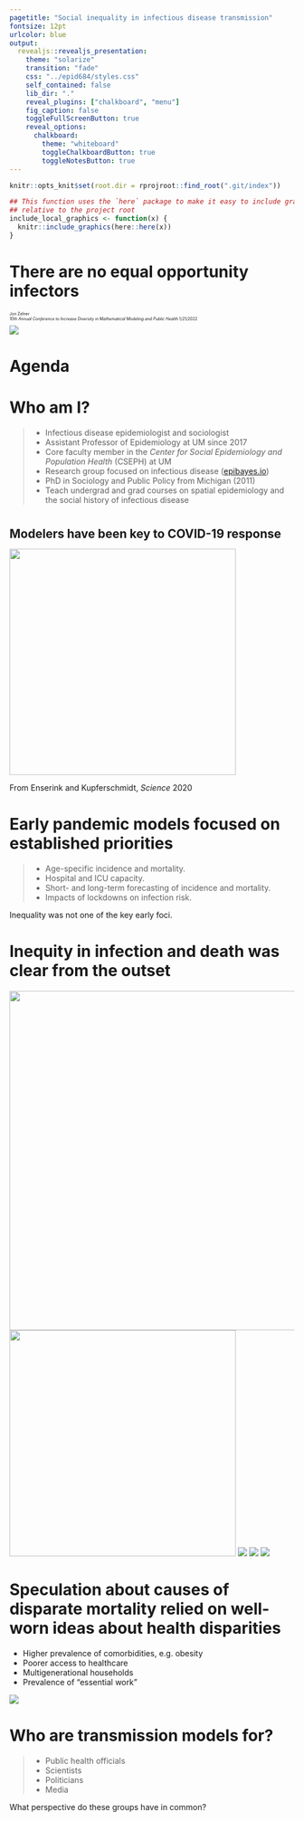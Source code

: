 ```yaml
---
pagetitle: "Social inequality in infectious disease transmission"
fontsize: 12pt
urlcolor: blue
output: 
  revealjs::revealjs_presentation:
    theme: "solarize"
    transition: "fade"
    css: "../epid684/styles.css"
    self_contained: false
    lib_dir: "."
    reveal_plugins: ["chalkboard", "menu"]
    fig_caption: false
    toggleFullScreenButton: true
    reveal_options: 
      chalkboard:
        theme: "whiteboard"
        toggleChalkboardButton: true
        toggleNotesButton: true
---
```


```r
knitr::opts_knit$set(root.dir = rprojroot::find_root(".git/index"))

## This function uses the `here` package to make it easy to include graphics in a directory
## relative to the project root
include_local_graphics <- function(x) {
  knitr::include_graphics(here::here(x))
}
```

# There are no equal opportunity infectors {#title}

<div class="spacedrow">
  <div class="iteml">
  <p style="font-size:0.5em">
      Jon Zelner  
      *10th Annual Conference to Increase Diversity in Mathematical Modeling and Public Health* 
      1/21/2022 
  </p>
  </div>
  <div class="itemr">
  <img src="../images/epid_logo.png">
  </div>
</div>

# Agenda 

# Who am I?

>- Infectious disease epidemiologist and sociologist
>- Assistant Professor of Epidemiology at UM since 2017
>- Core faculty member in the *Center for Social Epidemiology and Population Health* (CSEPH) at UM
>- Research group focused on infectious disease ([epibayes.io](https://epibayes.io))
>- PhD in Sociology and Public Policy from Michigan (2011)
>- Teach undergrad and grad courses on <span class="alert">spatial epidemiology</span> and the <span class="alert">social history of infectious disease</span>

# {.imgslide}

<h1 style="font-size:1.5em"><span class="alert">Modelers</span> have been key to COVID-19 response</h1>  

<img src="../images/life_or_death_covid.png" width="400">

From Enserink and Kupferschmidt, *Science* 2020

# Early pandemic models focused on <span class="alert">established</span> priorities

>- Age-specific incidence and mortality.
>- Hospital and ICU capacity.
>- Short- and long-term forecasting of incidence and mortality.
>- Impacts of lockdowns on infection risk.

<p class="fragment">
<span class="alert">Inequality</span> was not one of the key early foci.
</p>

# Inequity in infection and death was clear from the outset {.imgslide}

<div class="r-stack">
<img class="fragment" src="../images/blacks_covid_death_brookings.png" width="600">
<img class="fragment" src="../images/harvard_inequality_on_top_of_inequality.png" width="400">
<img class="fragment" src="../images/mistrust_communities_of_color.png">
<img class="fragment" src="../images/minorities_covid_uk.png">
<img class="fragment" src="../images/omicron_black_chicago.png"></div>

# Speculation about causes of disparate mortality relied on well-worn ideas about <span class="alert">health disparities</span>

<div class="row">
  <div class="textcolumn">
  <ul>
  <li class="fragment">Higher prevalence of comorbidities, e.g. obesity</li>
  <li class="fragment">Poorer access to healthcare</li>
  <li class="fragment">Multigenerational households</li>
  <li class="fragment">Prevalence of "essential work"</li>
  </div>
  <div class="imgcolumn"><img src="../images/twice_as_deadly_nyt.png"></div>
</div>



# Who are transmission models <span class="alert">for</span>?

>- Public health officials
>- Scientists
>- Politicians
>- Media

<p class="fragment">What <span class="alert">perspective</span> do these groups have in common?</p>